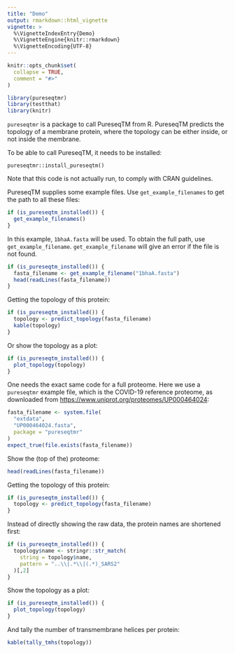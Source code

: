 ```yaml
---
title: "Demo"
output: rmarkdown::html_vignette
vignette: >
  %\VignetteIndexEntry{Demo}
  %\VignetteEngine{knitr::rmarkdown}
  %\VignetteEncoding{UTF-8}
---
```


```r
knitr::opts_chunk$set(
  collapse = TRUE,
  comment = "#>"
)
```

```r
library(pureseqtmr)
library(testthat)
library(knitr)
```

`pureseqtmr` is a package to call PureseqTM from R.
PureseqTM predicts the topology of a membrane protein, where the topology can
be either inside, or not inside the membrane.

To be able to call PureseqTM, it needs to be installed:

```
pureseqtmr::install_pureseqtm()
```

Note that this code is not actually run, to comply with CRAN guidelines.

PureseqTM supplies some example files. Use `get_example_filenames` to
get the path to all these files:

```r
if (is_pureseqtm_installed()) {
  get_example_filenames()
}
```

In this example, `1bhaA.fasta` will be used. To obtain the full path,
use `get_example_filename`. `get_example_filename` will give an
error if the file is not found.

```r
if (is_pureseqtm_installed()) {
  fasta_filename <- get_example_filename("1bhaA.fasta")
  head(readLines(fasta_filename))
}
```

Getting the topology of this protein:

```r
if (is_pureseqtm_installed()) {
  topology <- predict_topology(fasta_filename)
  kable(topology)
}
```

Or show the topology as a plot:

```r
if (is_pureseqtm_installed()) {
  plot_topology(topology)
}
```

One needs the exact same code for a full proteome.
Here we use a `pureseqtmr` example file,
which is the COVID-19 reference proteome,
as downloaded from [https://www.uniprot.org/proteomes/UP000464024](https://www.uniprot.org/proteomes/UP000464024):

```r
fasta_filename <- system.file(
  "extdata", 
  "UP000464024.fasta", 
  package = "pureseqtmr"
)
expect_true(file.exists(fasta_filename))
```
Show the (top of the) proteome:

```r
head(readLines(fasta_filename))
```

Getting the topology of this protein:

```r
if (is_pureseqtm_installed()) {
  topology <- predict_topology(fasta_filename)
}
```

Instead of directly showing the raw data, the protein names
are shortened first:

```r
if (is_pureseqtm_installed()) {
  topology$name <- stringr::str_match(
    string = topology$name,
    pattern = "..\\|.*\\|(.*)_SARS2"
  )[,2]
}
```

Show the topology as a plot:

```r
if (is_pureseqtm_installed()) {
  plot_topology(topology)
}
```

And tally the number of transmembrane helices per protein:

```r
kable(tally_tmhs(topology))
```
